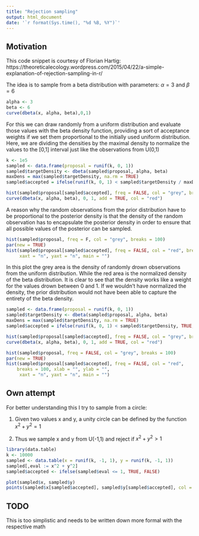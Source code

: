 ```yaml
---
title: "Rejection sampling"
output: html_document
date: '`r format(Sys.time(), "%d %B, %Y")`'
---
```

## Motivation

This code snippet is courtesy of Florian Hartig:
https://theoreticalecology.wordpress.com/2015/04/22/a-simple-explanation-of-rejection-sampling-in-r/

The idea is to sample from a beta distribution with parameters:
$\alpha = 3$ and $\beta = 6$

```r
alpha <- 3
beta <- 6
curve(dbeta(x, alpha, beta),0,1)
```

For this we can draw randomly from a uniform distribution and evaluate those values with the beta density function, providing
a sort of acceptance weights if we set them proportional to the initially used uniform distribution. Here, we are dividing the 
densities by the maximal density to normalize the values to the [0,1] interval just like the observations from U(0,1)

```r
k <- 1e5
sampled <- data.frame(proposal = runif(k, 0, 1))
sampled$targetDensity <- dbeta(sampled$proposal, alpha, beta)
maxDens = max(sampled$targetDensity, na.rm = TRUE)
sampled$accepted = ifelse(runif(k, 0, 1) < sampled$targetDensity / maxDens, TRUE, FALSE)

hist(sampled$proposal[sampled$accepted], freq = FALSE, col = "grey", breaks = 100)
curve(dbeta(x, alpha, beta), 0, 1, add = TRUE, col = "red")
```

A reason why the random observations from the prior distribution have to be proportional to the posterior density is that the density of the random observation has to encapsulate the posterior density in order to ensure that all possible values of the posterior can be sampled. 

```r
hist(sampled$proposal, freq = F, col = "grey", breaks = 100) 
par(new = TRUE)
hist(sampled$proposal[sampled$accepted], freq = FALSE, col = "red", breaks = 100, xlab = "", ylab = "",
     xaxt = "n", yaxt = "n", main = "")
````

In this plot the grey area is the density of randomly drown observations from the uniform distribution. While the red area is the normalized density of the beta distribution. It is clear to see that the density works like a weight for the values drown between 0 and 1. If we wouldn't have normalized the density, the prior distribution would not have been able to capture the entirety of the beta density.

```r
sampled <- data.frame(proposal = runif(k, 0, 1))
sampled$targetDensity <- dbeta(sampled$proposal, alpha, beta)
maxDens = max(sampled$targetDensity, na.rm = TRUE)
sampled$accepted = ifelse(runif(k, 0, 1) < sampled$targetDensity, TRUE, FALSE)

hist(sampled$proposal[sampled$accepted], freq = FALSE, col = "grey", breaks = 100)
curve(dbeta(x, alpha, beta), 0, 1, add = TRUE, col = "red")
```

```r
hist(sampled$proposal, freq = FALSE, col = "grey", breaks = 100) 
par(new = TRUE)
hist(sampled$proposal[sampled$accepted], freq = FALSE, col = "red", 
	breaks = 100, xlab = "", ylab = "",
     xaxt = "n", yaxt = "n", main = "")
```

## Own attempt

For better understanding this I try to sample from a circle:

1. Given two values x and y, a unity circle can be defined by the function $x^2 + y^2 = 1$

2. Thus we sample x and y from U(-1,1) and reject if $x^2 + y^2 > 1$

```r
library(data.table)
k <- 10000
sampled <- data.table(x = runif(k, -1, 1), y = runif(k, -1, 1))
sampled[,eval := x^2 + y^2]
sampled$accepted <- ifelse(sampled$eval <= 1, TRUE, FALSE)

plot(sampled$x, sampled$y)
points(sampled$x[sampled$accepted], sampled$y[sampled$accepted], col = "red")
```

## TODO
This is too simplistic and needs to be written down more formal with the respective math